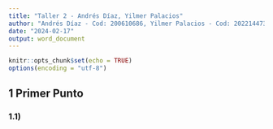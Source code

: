 ```yaml
---
title: "Taller 2 - Andrés Díaz, Yilmer Palacios"
author: "Andrés Díaz - Cod: 200610686, Yilmer Palacios - Cod: 202214473"
date: "2024-02-17"
output: word_document
---
```


```r
knitr::opts_chunk$set(echo = TRUE)
options(encoding = "utf-8")

```

## 1 Primer Punto

### 1.1) 



```r



```

